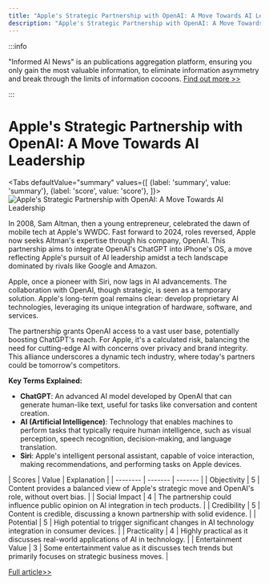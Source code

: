 ```yaml
---
title: "Apple's Strategic Partnership with OpenAI: A Move Towards AI Leadership"
description: "Apple's Strategic Partnership with OpenAI: A Move Towards AI Leadership"
---
```



:::info

"Informed AI News" is an publications aggregation platform, ensuring you only gain the most valuable information, to eliminate information asymmetry and break through the limits of information cocoons.  [Find out more >>](/)

:::

# Apple's Strategic Partnership with OpenAI: A Move Towards AI Leadership


<Tabs
	defaultValue="summary"
	values={[
	{label: 'summary', value: 'summary'},
	{label: 'score', value: 'score'},
]}>
<TabItem value="summary">
<img
  src="https://image.informedainews.com/2024/06/07/Ar-2R7-1717724965-0.jpg"
  alt="Apple's Strategic Partnership with OpenAI: A Move Towards AI Leadership"
/>



In 2008, Sam Altman, then a young entrepreneur, celebrated the dawn of mobile tech at Apple's WWDC. Fast forward to 2024, roles reversed, Apple now seeks Altman's expertise through his company, OpenAI. This partnership aims to integrate OpenAI's ChatGPT into iPhone's OS, a move reflecting Apple's pursuit of AI leadership amidst a tech landscape dominated by rivals like Google and Amazon.

Apple, once a pioneer with Siri, now lags in AI advancements. The collaboration with OpenAI, though strategic, is seen as a temporary solution. Apple's long-term goal remains clear: develop proprietary AI technologies, leveraging its unique integration of hardware, software, and services.

The partnership grants OpenAI access to a vast user base, potentially boosting ChatGPT's reach. For Apple, it's a calculated risk, balancing the need for cutting-edge AI with concerns over privacy and brand integrity. This alliance underscores a dynamic tech industry, where today's partners could be tomorrow's competitors.

**Key Terms Explained:**
- **ChatGPT**: An advanced AI model developed by OpenAI that can generate human-like text, useful for tasks like conversation and content creation.
- **AI (Artificial Intelligence)**: Technology that enables machines to perform tasks that typically require human intelligence, such as visual perception, speech recognition, decision-making, and language translation.
- **Siri**: Apple's intelligent personal assistant, capable of voice interaction, making recommendations, and performing tasks on Apple devices.
</TabItem>
<TabItem value="score">
	| Scores     | Value   | Explanation |
	| -------- | ------- | ------- |
	| Objectivity  | 5    | Content provides a balanced view of Apple's strategic move and OpenAI's role, without overt bias.    |
	| Social Impact | 4     | The partnership could influence public opinion on AI integration in tech products.    |
	| Credibility    | 5    | Content is credible, discussing a known partnership with solid evidence.    |
	| Potential    | 5    | High potential to trigger significant changes in AI technology integration in consumer devices.    |
	| Practicality    | 4    | Highly practical as it discusses real-world applications of AI in technology.    |
	| Entertainment Value    | 3    | Some entertainment value as it discusses tech trends but primarily focuses on strategic business moves.    |
</TabItem>
</Tabs>

[Full article>>](https://www.cnbeta.com.tw/articles/tech/1433719.htm)
